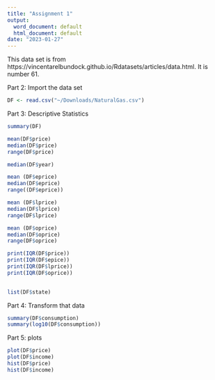 ```yaml
---
title: "Assignment 1"
output:
  word_document: default
  html_document: default
date: "2023-01-27"
---
```

This data set is from https://vincentarelbundock.github.io/Rdatasets/articles/data.html. It is number 61.

Part 2: Import the data set
```r
DF <- read.csv("~/Downloads/NaturalGas.csv")
```

Part 3: Descriptive Statistics
```r
summary(DF)
```

```r
mean(DF$price)
median(DF$price)
range(DF$price)
```

```r
median(DF$year)
```
```r
mean (DF$eprice)
median(DF$eprice)
range((DF$eprice))
```
```r
mean (DF$lprice)
median(DF$lprice)
range(DF$lprice)
```
```r
mean (DF$oprice)
median(DF$oprice)
range(DF$oprice)
```
```r
print(IQR(DF$price))
print(IQR(DF$epice))
print(IQR(DF$lprice))
print(IQR(DF$oprice))
      
```
```r
list(DF$state)
```
Part 4: Transform that data
```r
summary(DF$consumption)
summary(log10(DF$consumption))
```
Part 5: plots
```r
plot(DF$price)
plot(DF$income)
hist(DF$price)
hist(DF$income)
```


